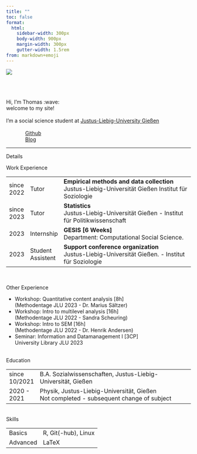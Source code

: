 ```yaml
---
title: "" 
toc: false 
format:
  html: 
    sidebar-width: 300px
    body-width: 900px
    margin-width: 300px
    gutter-width: 1.5rem
from: markdown+emoji
---
```


::: grid
::: g-col-4
![](media/foto4.png)
:::

::: g-col-8
\
\
\
[Hi, I'm Thomas :wave:]{.orange-h1-thicc}\
[welcome to my site!]{.orange-h2-thicc}\
\
I'm a social science student at [Justus-Liebig-University Gießen](https://www.uni-giessen.de/de/fbz/fb03)
\
<br>
<div class="grid button-container" style="margin-left: auto; margin-right: auto; max-width: 400px;">

  <div class="g-col-2 center-text text-scp">[ [Github](https://github.com/thhaase)]{.button}</div>

  <div class="g-col-2 right-text  text-scp">[ [Blog](https://thhaase.github.io/Blog/) ]{.button}</div>
  
</div>
:::
:::

---

<!--

<div class="center-text orange-h1-weighted"> Links </div>

<div class="grid button-container" style="margin-left: auto; margin-right: auto; max-width: 400px;">

  <div class="g-col-2 right-text  text-scp">[ [Blog](./blog.qmd) ]{.button}</div>
  
  <div class="g-col-2 center-text text-scp">[ [Github](https://github.com/thhaase)]{.button}</div>
  
  
  <div class="g-col-3 center-text text-scp">[ [...](./street.qmd) ]{.button}</div>
  
  <div class="g-col-3 left-text   text-scp">[ [...](./about.qmd) ]{.button}</div>

</div>
\

---
-->

<div class="center-text orange-h1-weighted"> Details </div>

[Work Experience]{.orange-h2}

|            |                   |           |
|-|-|---------|
| since 2022 | Tutor             | **Empirical methods and data collection**<br> Justus-Liebig-Universität Gießen  Institut für Soziologie |
| since 2023 | Tutor             | **Statistics**<br> Justus-Liebig-Universität Gießen - Institut für Politikwissenschaft |
| 2023       | Internship        |  **GESIS [6 Weeks]**<br> Department: Computational Social Science. |
| 2023       | Student Assistent |  **Support conference organization**<br> Justus-Liebig-Universität Gießen. - Institut für Soziologie |

<br>

[Other Experience]{.orange-h2}

- Workshop: Quantitative content analysis [8h] <br> [(Methodentage JLU 2023 - Dr. Marius Sältzer) ]{.small-grey-text}
- Workshop: Intro to multilevel analysis [16h] <br> [(Methodentage JLU 2022 - Sandra Scheuring)   ]{.small-grey-text}
- Workshop: Intro to SEM                 [16h] <br> [(Methodentage JLU 2022 - Dr. Henrik Andersen)]{.small-grey-text}
- Seminar: Information and Datamanagement I [3CP] <br> [University Library JLU 2023]{.small-grey-text}

<br>
[Education]{.orange-h2}

|                   |                                                                                                |
|------------------ |------------------------------------------------------------------------------------------------|
| since 10/2021     | B.A. Sozialwissenschaften, Justus-Liebig-Universität, Gießen                                   |
| 2020 - 2021       | Physik, Justus-Liebig-Universität, Gießen <br> [Not completed - subsequent change of subject]{.small-grey-text} |

<br>
[Skills]{.orange-h2}

|          |                      |
|--------- |----------------------|
| Basics   | R, Git(-hub), Linux  |
| Advanced | LaTeX                |




<!--
# what I do in my freetime
- R Workshops
- learning R and statistics
- linux, software and open source
- sorting my obsidean notes
-->





